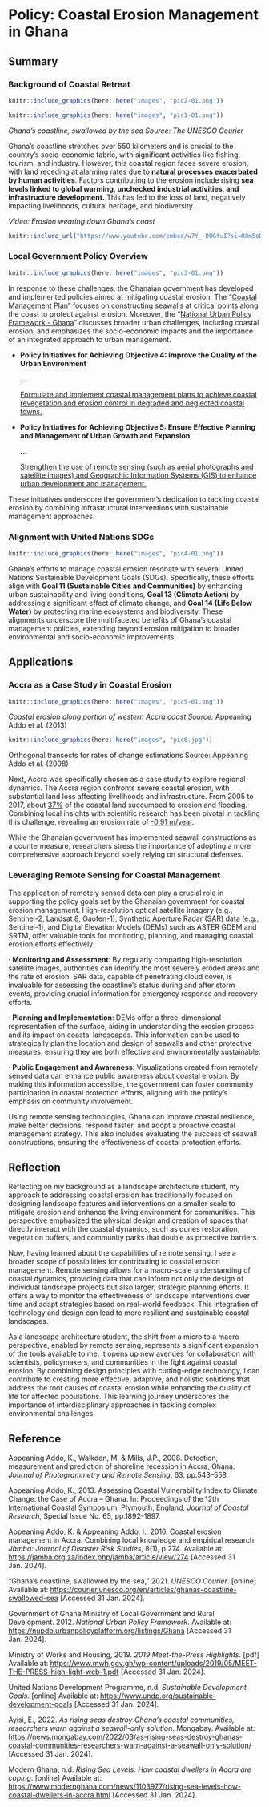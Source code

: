 # Policy: Coastal Erosion Management in Ghana

## Summary

### Background of Coastal Retreat

```{r echo=FALSE, out.width = "100%", fig.align='center', cache=FALSE}
knitr::include_graphics(here::here("images", "pic2-01.png"))
```

```{r echo=FALSE, out.width = "100%", fig.align='center', cache=FALSE}
knitr::include_graphics(here::here("images", "pic1-01.png"))
```

*Ghana's coastline, swallowed by the sea Source: The UNESCO Courier*

Ghana's coastline stretches over 550 kilometers and is crucial to the country's socio-economic fabric, with significant activities like fishing, tourism, and industry. However, this coastal region faces severe erosion, with land receding at alarming rates due to **natural processes exacerbated by human activities**. Factors contributing to the erosion include rising **sea levels linked to global warming, unchecked industrial activities, and infrastructure development.** This has led to the loss of land, negatively impacting livelihoods, cultural heritage, and biodiversity.

*Video: Erosion wearing down Ghana's coast*

```{r echo=FALSE, fig.align='center', cache=TRUE}
knitr::include_url("https://www.youtube.com/embed/w7Y_-DUGfuI?si=R8m5oDLfOsuWrAHM")
```

### Local Government Policy Overview

```{r echo=FALSE, out.width = "100%", fig.align='center', cache=FALSE}
knitr::include_graphics(here::here("images", "pic3-01.png"))
```

In response to these challenges, the Ghanaian government has developed and implemented policies aimed at mitigating coastal erosion. The "[Coastal Management Plan](https://www.mwh.gov.gh/wp-content/uploads/2019/05/MEET-THE-PRESS-high-light-web-1.pdf)" focuses on constructing seawalls at critical points along the coast to protect against erosion. Moreover, the "[National Urban Policy Framework - Ghana](https://nupdb.urbanpolicyplatform.org/listings/Ghana)" discusses broader urban challenges, including coastal erosion, and emphasizes the socio-economic impacts and the importance of an integrated approach to urban management.

-   **Policy Initiatives for Achieving Objective 4: Improve the Quality of the Urban Environment**

    **\...**

    [Formulate and implement coastal management plans to achieve coastal revegetation and erosion control in degraded and neglected coastal towns.]{.underline}

-   **Policy Initiatives for Achieving Objective 5: Ensure Effective Planning and Management of Urban Growth and Expansion**

    **\...**

    [Strengthen the use of remote sensing (such as aerial photographs and satellite images) and Geographic Information Systems (GIS) to enhance urban development and management.]{.underline}

These initiatives underscore the government's dedication to tackling coastal erosion by combining infrastructural interventions with sustainable management approaches.

### Alignment with United Nations SDGs

```{r echo=FALSE, out.width = "90%", fig.align='center', cache=FALSE}
knitr::include_graphics(here::here("images", "pic4-01.png"))
```

Ghana's efforts to manage coastal erosion resonate with several United Nations Sustainable Development Goals (SDGs). Specifically, these efforts align with **Goal 11 (Sustainable Cities and Communities)** by enhancing urban sustainability and living conditions, **Goal 13 (Climate Action)** by addressing a significant effect of climate change, and **Goal 14 (Life Below Water)** by protecting marine ecosystems and biodiversity. These alignments underscore the multifaceted benefits of Ghana's coastal management policies, extending beyond erosion mitigation to broader environmental and socio-economic improvements.

## Applications

### Accra as a Case Study in Coastal Erosion

```{r echo=FALSE, out.width = "45%", fig.align='center', cache=FALSE}
knitr::include_graphics(here::here("images", "pic5-01.png"))
```

*Coastal erosion along portion of western Accra coast Source:* Appeaning Addo et al. (2013)

```{r echo=FALSE, out.width = "45%", fig.align='center', cache=FALSE}
knitr::include_graphics(here::here("images", "pic6.jpg"))
```

Orthogonal transects for rates of change estimations Source: Appeaning Addo et al. (2008)

Next, Accra was specifically chosen as a case study to explore regional dynamics. The Accra region confronts severe coastal erosion, with substantial land loss affecting livelihoods and infrastructure. From 2005 to 2017, about [37%](https://news.mongabay.com/2022/03/as-rising-seas-destroy-ghanas-coastal-communities-researchers-warn-against-a-seawall-only-solution/) of the coastal land succumbed to erosion and flooding. Combining local insights with scientific research has been pivotal in tackling this challenge, revealing an erosion rate of [-0.91 m/year](https://www.ncbi.nlm.nih.gov/pmc/articles/PMC6014148/).

While the Ghanaian government has implemented seawall constructions as a countermeasure, researchers stress the importance of adopting a more comprehensive approach beyond solely relying on structural defenses.

### Leveraging Remote Sensing for Coastal Management

The application of remotely sensed data can play a crucial role in supporting the policy goals set by the Ghanaian government for coastal erosion management. High-resolution optical satellite imagery (e.g., Sentinel-2, Landsat 8, Gaofen-1), Synthetic Aperture Radar (SAR) data (e.g., Sentinel-1), and Digital Elevation Models (DEMs) such as ASTER GDEM and SRTM, offer valuable tools for monitoring, planning, and managing coastal erosion efforts effectively.

**· Monitoring and Assessment**: By regularly comparing high-resolution satellite images, authorities can identify the most severely eroded areas and the rate of erosion. SAR data, capable of penetrating cloud cover, is invaluable for assessing the coastline's status during and after storm events, providing crucial information for emergency response and recovery efforts.

**· Planning and Implementation**: DEMs offer a three-dimensional representation of the surface, aiding in understanding the erosion process and its impact on coastal landscapes. This information can be used to strategically plan the location and design of seawalls and other protective measures, ensuring they are both effective and environmentally sustainable.

**· Public Engagement and Awareness**: Visualizations created from remotely sensed data can enhance public awareness about coastal erosion. By making this information accessible, the government can foster community participation in coastal protection efforts, aligning with the policy's emphasis on community involvement.

Using remote sensing technologies, Ghana can improve coastal resilience, make better decisions, respond faster, and adopt a proactive coastal management strategy. This also includes evaluating the success of seawall constructions, ensuring the effectiveness of coastal protection efforts.

## Reflection

Reflecting on my background as a landscape architecture student, my approach to addressing coastal erosion has traditionally focused on designing landscape features and interventions on a smaller scale to mitigate erosion and enhance the living environment for communities. This perspective emphasized the physical design and creation of spaces that directly interact with the coastal dynamics, such as dunes restoration, vegetation buffers, and community parks that double as protective barriers.

Now, having learned about the capabilities of remote sensing, I see a broader scope of possibilities for contributing to coastal erosion management. Remote sensing allows for a macro-scale understanding of coastal dynamics, providing data that can inform not only the design of individual landscape projects but also larger, strategic planning efforts. It offers a way to monitor the effectiveness of landscape interventions over time and adapt strategies based on real-world feedback. This integration of technology and design can lead to more resilient and sustainable coastal landscapes.

As a landscape architecture student, the shift from a micro to a macro perspective, enabled by remote sensing, represents a significant expansion of the tools available to me. It opens up new avenues for collaboration with scientists, policymakers, and communities in the fight against coastal erosion. By combining design principles with cutting-edge technology, I can contribute to creating more effective, adaptive, and holistic solutions that address the root causes of coastal erosion while enhancing the quality of life for affected populations. This learning journey underscores the importance of interdisciplinary approaches in tackling complex environmental challenges.

## Reference

Appeaning Addo, K., Walkden, M. & Mills, J.P., 2008. Detection, measurement and prediction of shoreline recession in Accra, Ghana. *Journal of Photogrammetry and Remote Sensing*, 63, pp.543--558.

Appeaning Addo, K., 2013. Assessing Coastal Vulnerability Index to Climate Change: the Case of Accra -- Ghana. In: Proceedings of the 12th International Coastal Symposium, Plymouth, England, *Journal of Coastal Research*, Special Issue No. 65, pp.1892-1897.

Appeaning Addo, K. & Appeaning Addo, I., 2016. Coastal erosion management in Accra: Combining local knowledge and empirical research. *Jàmbá: Journal of Disaster Risk Studies*, 8(1), p.274. Available at: <https://jamba.org.za/index.php/jamba/article/view/274> \[Accessed 31 Jan. 2024\].

"Ghana's coastline, swallowed by the sea," 2021. *UNESCO Courier*. \[online\] Available at: <https://courier.unesco.org/en/articles/ghanas-coastline-swallowed-sea> \[Accessed 31 Jan. 2024\].

Government of Ghana Ministry of Local Government and Rural Development. 2012. *National Urban Policy Framework*. Available at: <https://nupdb.urbanpolicyplatform.org/listings/Ghana> \[Accessed 31 Jan. 2024\].

Ministry of Works and Housing, 2019. *2019 Meet-the-Press Highlights*. \[pdf\] Available at: <https://www.mwh.gov.gh/wp-content/uploads/2019/05/MEET-THE-PRESS-high-light-web-1.pdf> \[Accessed 31 Jan. 2024\].

United Nations Development Programme, n.d. *Sustainable Development Goals*. \[online\] Available at: <https://www.undp.org/sustainable-development-goals> \[Accessed 31 Jan. 2024\].

Ayisi, E., 2022. *As rising seas destroy Ghana's coastal communities, researchers warn against a seawall-only solution*. Mongabay. Available at: <https://news.mongabay.com/2022/03/as-rising-seas-destroy-ghanas-coastal-communities-researchers-warn-against-a-seawall-only-solution/> \[Accessed 31 Jan. 2024\].

Modern Ghana, n.d. *Rising Sea Levels: How coastal dwellers in Accra are coping*. \[online\] Available at: <https://www.modernghana.com/news/1103977/rising-sea-levels-how-coastal-dwellers-in-accra.html> \[Accessed 31 Jan. 2024\].
